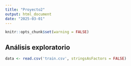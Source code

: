 ```yaml
---
title: "Proyecto2"
output: html_document
date: "2025-03-01"
---
```


```r
knitr::opts_chunk$set(warning = FALSE)
```
## Análisis exploratorio

```r
data <- read.csv('train.csv', stringsAsFactors = FALSE)
```

